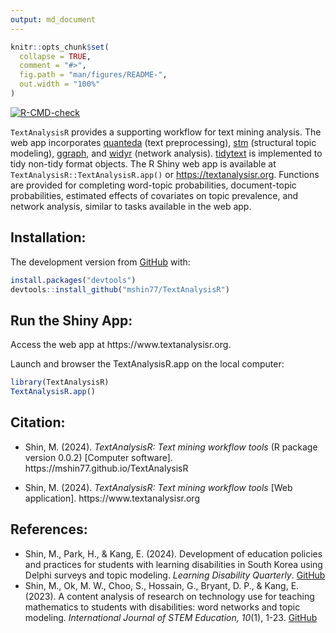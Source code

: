 ---
output: md_document
---

<!-- README.md is generated from README.Rmd. Please edit that file -->

```{r, include = FALSE}
knitr::opts_chunk$set(
  collapse = TRUE,
  comment = "#>",
  fig.path = "man/figures/README-",
  out.width = "100%"
)
```

<!-- badges: start -->

[![R-CMD-check](https://github.com/mshin77/TextAnalysisR/actions/workflows/R-CMD-check.yaml/badge.svg)](https://github.com/mshin77/TextAnalysisR/actions/workflows/R-CMD-check.yaml)
<!-- badges: end -->

`TextAnalysisR` provides a supporting workflow for text mining analysis. The web app incorporates [quanteda](https://github.com/quanteda/quanteda) (text preprocessing), [stm](https://github.com/bstewart/stm) (structural topic modeling), [ggraph](https://github.com/thomasp85/ggraph), and [widyr](https://github.com/juliasilge/widyr) (network analysis). [tidytext](https://github.com/cran/tidytext) is implemented to tidy non-tidy format objects. The R Shiny web app is available at `TextAnalysisR::TextAnalysisR.app()` or [https://textanalysisr.org](https://textanalysisr.org). Functions are provided for completing word-topic probabilities, document-topic probabilities, estimated effects of covariates on topic prevalence, and network analysis, similar to tasks available in the web app. 

## Installation:

The development version from [GitHub](https://github.com/mshin77/TextAnalysisR) with:

```r
install.packages("devtools")
devtools::install_github("mshin77/TextAnalysisR")
```

## Run the Shiny App:

Access the web app at https://www.textanalysisr.org. 

Launch and browser the TextAnalysisR.app on the local computer:

```r
library(TextAnalysisR)
TextAnalysisR.app()
```


## Citation:

- Shin, M. (2024). *TextAnalysisR: Text mining workflow tools* (R package version 0.0.2) [Computer software]. https://mshin77.github.io/TextAnalysisR


- Shin, M. (2024). *TextAnalysisR: Text mining workflow tools* [Web application]. https://www.textanalysisr.org


## References: 
- Shin, M., Park, H., & Kang, E. (2024). Development of education policies and practices for students with learning disabilities in South Korea using Delphi surveys and topic modeling. *Learning Disability Quarterly*. [GitHub](https://github.com/mshin77/Korea-LD-policy) 
- Shin, M., Ok, M. W., Choo, S., Hossain, G., Bryant, D. P., & Kang, E. (2023). A content analysis of research on technology use for teaching mathematics to students with disabilities: word networks and topic modeling. *International Journal of STEM Education, 10*(1), 1-23. [GitHub](https://github.com/mshin77/math-tech-sped)
